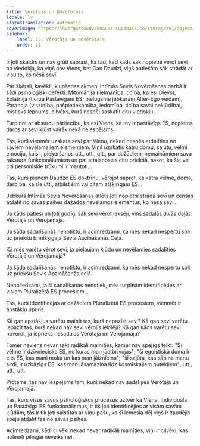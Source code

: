 ```yaml
---
title: Vērotājs un Novērotais
locale: lv
statusTranslation: automatic
coverImage: https://lhvmrqwrcowdvduuaukz.supabase.co/storage/v1/object/public/strapi-uploads/small_cover-tratado-de-psicologia-revolucionaria.webp-5e15e1cec4e0ebebcde5d7fc7565d8fd.webp
sidebar:
    label: 13. Vērotājs un Novērotais
    order: 13
---
```

Ir ļoti skaidrs un nav grūti saprast, ka tad, kad kāds sāk nopietni vērot sevi no viedokļa, ka viņš nav Viens, bet Gan Daudzi, viņš patiešām sāk strādāt ar visu to, ko nēsā sevī.

Par šķērsli, kavēkli, klupšanas akmeni Intīmās Sevis Novērošanas darbā ir šādi psiholoģiski defekti: Mitomānija (lielmanība, ticība, ka esi Dievs), Eolatrīija (ticība Pastāvīgam ES; pielūgsme jebkuram Alter-Ego veidam), Paranoja (viszinība, pašpietiekamība, iedomība, ticība savai nekļūdībai, mistisks lepnums, cilvēks, kurš nespēj saskatīt citu viedokli).

Turpinot ar absurdu pārliecību, ka esi Viens, ka tev ir pastāvīgs ES, nopietns darbs ar sevi kļūst vairāk nekā neiespējams.

Tas, kurš vienmēr uzskata sevi par Vienu, nekad nespēs atdalīties no saviem nevēlamajiem elementiem. Viņš uzskatīs katru domu, sajūtu, vēlmi, emociju, kaisli, pieķeršanos utt., utt., utt., par dažādiem, nemaināmiem sava rakstura funkcionālumiem un pat attaisnosies citu priekšā, sakot, ka šie vai citi personiskie trūkumi ir mantoti...

Tas, kurš pieņem Daudzo ES doktrīnu, vērojot saprot, ka katra vēlme, doma, darbība, kaisle utt., atbilst šim vai citam atšķirīgam ES...

Jebkurš Intīmās Sevis Novērošanas atlēts ļoti nopietni strādā sevī un cenšas atdalīt no savas psihes dažādos nevēlamos elementus, ko nēsā sevī...

Ja kāds patiesi un ļoti godīgi sāk sevi vērot iekšēji, viņš sadalās divās daļās: Vērotājā un Vērojamajā.

Ja šāda sadalīšanās nenotiktu, ir acīmredzami, ka mēs nekad nespertu soli uz priekšu brīnišķīgajā Sevis Apzināšanās Ceļā.

Kā mēs varētu vērot sevi, ja pieļaujam kļūdu un nevēlamies sadalīties Vērotājā un Vērojamajā?

Ja šāda sadalīšanās nenotiktu, ir acīmredzami, ka mēs nekad nespertu soli uz priekšu Sevis Apzināšanās ceļā.

Nenoliedzami, ja šī sadalīšanās nenotiek, mēs turpinām identificēties ar visiem Pluralizētā ES procesiem...

Tas, kurš identificējas ar dažādiem Pluralizētā ES procesiem, vienmēr ir apstākļu upuris.

Kā gan apstākļus varētu mainīt tas, kurš nepazīst sevi? Kā gan sevi varētu iepazīt tas, kurš nekad nav sevi vērojis iekšēji? Kā gan kāds varētu sevi novērot, ja iepriekš nesadalās Vērotājā un Vērojamajā?

Tomēr neviens nevar sākt radikāli mainīties, kamēr nav spējīgs teikt: "Šī vēlme ir dzīvnieciska ES, no kuras man jāatbrīvojas"; "šī egoistiskā doma ir cits ES, kas mani moka un kas man jāiznīcina"; "šī sajūta, kas sāpina manu sirdi, ir uzbāzīgs ES, kas man jāsamazina līdz kosmiskajiem putekļiem"; utt., utt., utt.

Protams, tas nav iespējams tam, kurš nekad nav sadalījies Vērotājā un Vērojamajā.

Tas, kurš visus savus psiholoģiskos procesus uztver kā Viena, Individuāla un Pastāvīga ES funkcionālismus, ir tik ļoti identificējies ar visām savām kļūdām, tās ir tik ļoti saistītas ar viņu pašu, ka šī iemesla dēļ viņš ir zaudējis spēju atdalīt tās no savas psihes.

Acīmredzami, šādi cilvēki nekad nevar radikāli mainīties, viņi ir cilvēki, kas nolemti pilnīgai neveiksmei.

